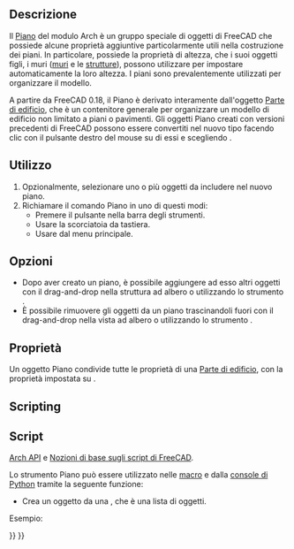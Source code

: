 <languages/>

<div class="mw-translate-fuzzy">
{{Docnav/it
|[[Arch_Building/it|Edificio]]
|[[Arch_Reference/it|Riferimento]]
|[[Arch_Workbench/it|Arch]]
|IconL=Arch_Building.svg
|IconR=Arch_Reference.svg
|IconC=Workbench_Arch.svg
}}
</div>

{{VeryImportantMessage|THIS COMMAND IS PART OF THE INTEGRATED [[BIM_Workbench|BIM WORKBENCH]] IN V1.0<br>
This page has been updated for that version.}}

<div class="mw-translate-fuzzy">
{{GuiCommand/it
|Name=Arch Floor
|Name/it=Piano
|MenuLocation=Arch → Piano
|Workbenches=[[Arch_Workbench/it|Arch]]
|Shortcut={{KEY|L}} {{KEY|V}}
|SeeAlso=[[Arch̞_Building/it|Arch Edificio]], [[Arch_BuildingPart/it|Arch Parte di edificio]], [[Arch_Site/it|Arch Sito]]
}}
</div>

<span id="Description"></span>
==Descrizione==

<div class="mw-translate-fuzzy">
Il [[Arch Floor/it|Piano]] del modulo Arch è un gruppo speciale di oggetti di FreeCAD che possiede alcune proprietà aggiuntive particolarmente utili nella costruzione dei piani. In particolare, possiede la proprietà di altezza, che i suoi oggetti figli, i muri ([[Arch Wall/it|muri]] e le [[Arch Structure/it|strutture]]), possono utilizzare per impostare automaticamente la loro altezza. I piani sono prevalentemente utilizzati per organizzare il modello.
</div>

<div class="mw-translate-fuzzy">
A partire da FreeCAD 0.18, il Piano è derivato interamente dall'oggetto [[Arch BuildingPart/it|Parte di edificio]], che è un contenitore generale per organizzare un modello di edificio non limitato a piani o pavimenti. Gli oggetti Piano creati con versioni precedenti di FreeCAD possono essere convertiti nel nuovo tipo facendo clic con il pulsante destro del mouse su di essi e scegliendo {{incode|Convert to BuildingPart}}.
</div>

<span id="Usage"></span>
==Utilizzo==

<div class="mw-translate-fuzzy">
# Opzionalmente, selezionare uno o più oggetti da includere nel nuovo piano.
# Richiamare il comando Piano in uno di questi modi:
#* Premere il pulsante {{Button|[[Image:Arch Floor.svg|16px]] [[Arch Floor/it|Piano]]}} nella barra degli strumenti. 
#* Usare la scorciatoia {{KEY|L}} {{KEY|V}} da tastiera.
#* Usare {{MenuCommand|Arch → Piano}} dal menu principale.
</div>

<span id="Options"></span>
==Opzioni==

* Dopo aver creato un piano, è possibile aggiungere ad esso altri oggetti con il drag-and-drop nella struttura ad albero o utilizzando lo strumento {{Button|[[Image:Arch Add.svg|16px]] [[Arch Add/it|Aggiungi]]}}.
* È possibile rimuovere gli oggetti da un piano trascinandoli fuori con il drag-and-drop nella vista ad albero o utilizzando lo strumento {{Button|[[Image:Arch Remove.svg|16px]] [[Arch Remove/it|Rimuovi]]}}.

<span id="Properties"></span>
== Proprietà ==

Un oggetto Piano condivide tutte le proprietà di una [[Arch BuildingPart/it|Parte di edificio]], con la proprietà {{PropertyData|Ifc Type}} impostata su {{incode|"Building Storey"}}.

==Scripting==

<div class="mw-translate-fuzzy">
== Script ==
{{Emphasis|Vedere anche:}} [[Arch API/it|Arch API]] e [[FreeCAD Scripting Basics/it|Nozioni di base sugli script di FreeCAD]].
</div>

<div class="mw-translate-fuzzy">
Lo strumento Piano può essere utilizzato nelle [[macros/it|macro]] e dalla [[FreeCAD_Scripting_Basics/it|console di Python]] tramite la seguente funzione:
</div>

{{Code|code=
Floor = makeFloor(objectslist=None, baseobj=None, name="Floor")
}}

* Crea un oggetto {{incode|Floor}} da una {{incode|objectslist}}, che è una lista di oggetti.

Esempio:

{{Code|code=
import FreeCAD, Draft, Arch

p1 = FreeCAD.Vector(0, 0, 0)
p2 = FreeCAD.Vector(2000, 0, 0)
baseline = Draft.makeLine(p1, p2)
baseline2 = Draft.makeLine(p1, -1*p2)

Wall1 = Arch.makeWall(baseline, length=None, width=150, height=2000)
Wall2 = Arch.makeWall(baseline2, length=None, width=150, height=1800)
FreeCAD.ActiveDocument.recompute()

Floor = Arch.makeFloor([Wall1, Wall2])

Building = Arch.makeBuilding([Floor])
Site = Arch.makeSite(Building)
FreeCAD.ActiveDocument.recompute() 
}}


<div class="mw-translate-fuzzy">
{{Docnav/it
|[[Arch_Building/it|Edificio]]
|[[Arch_Reference/it|Riferimento]]
|[[Arch_Workbench/it|Arch]]
|IconL=Arch_Building.svg
|IconR=Arch_Reference.svg
|IconC=Workbench_Arch.svg
}}
</div>

{{BIM_Tools_navi{{#translation:}}}}
{{Userdocnavi{{#translation:}}}}